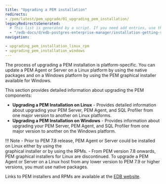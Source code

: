 ```yaml
---
title: "Upgrading a PEM installation"
redirects:
- /pem/latest/pem_upgrade/01_upgrading_pem_installation/
legacyRedirectsGenerated:
  # This list is generated by a script. If you need add entries, use the `legacyRedirects` key.
  - "/edb-docs/d/edb-postgres-enterprise-manager/installation-getting-started/upgrade-migration-guide/8.0/upgrading_pem_installation.html"
navigation:

- upgrading_pem_installation_linux_rpm
- upgrading_pem_installation_windows
---
```


The process of upgrading a PEM installation is platform-specific. You can update a PEM Agent or Server on a Linux platform by using the native packages and on a Windows platform by using the PEM graphical installer available for Windows. 

This section provides detailed information about upgrading the PEM components:

-   **Upgrading a PEM Installation on Linux** - Provides detailed information about upgrading your PEM Server, PEM Agent, and SQL Profiler from one major version to another on Linux platforms.
-   **Upgrading a PEM Installation on Windows** - Provides information about upgrading your PEM Server, PEM Agent, and SQL Profiler from one major version to another on the Windows platform.

!!! Note
    - Prior to PEM 7.8 release, PEM Agent or Server could be installed on Linux either by using the     
      graphical installer or by using the RPMs. 
    - From PEM version 7.8 onwards, PEM graphical installers for Linux are discontinued. To upgrade a 
      PEM Agent or Server on a Linux host from any lower version to PEM 7.9 or higher versions, you must use native packages.

Links to PEM installers and RPMs are available at the [EDB website](https://www.enterprisedb.com/downloads/edb-postgres-enterprise-manager).
